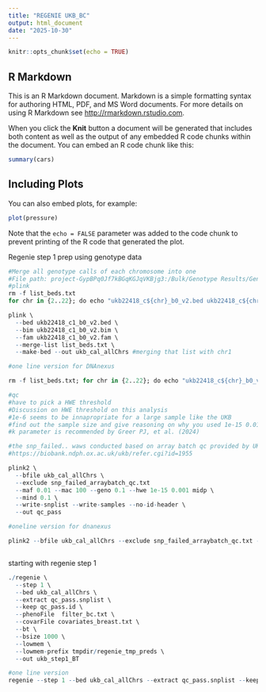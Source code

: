 ```yaml
---
title: "REGENIE UKB_BC"
output: html_document
date: "2025-10-30"
---
```


```r
knitr::opts_chunk$set(echo = TRUE)
```

## R Markdown

This is an R Markdown document. Markdown is a simple formatting syntax for authoring HTML, PDF, and MS Word documents. For more details on using R Markdown see <http://rmarkdown.rstudio.com>.

When you click the **Knit** button a document will be generated that includes both content as well as the output of any embedded R code chunks within the document. You can embed an R code chunk like this:

```r
summary(cars)
```

## Including Plots

You can also embed plots, for example:

```r
plot(pressure)
```

Note that the `echo = FALSE` parameter was added to the code chunk to prevent printing of the R code that generated the plot.


Regenie step 1 prep using genotype data
```r
#Merge all genotype calls of each chromosome into one
#File path: project-GypBPq0Jf7kBGqKGJqVKBjg3:/Bulk/Genotype Results/Genotype calls/
#plink
rm -f list_beds.txt
for chr in {2..22}; do echo "ukb22418_c${chr}_b0_v2.bed ukb22418_c${chr}_b0_v2.bim ukb22418_c${chr}_b0_v2.fam" >> list_beds.txt; done #creating a list with only chr2-22

plink \
  --bed ukb22418_c1_b0_v2.bed \
  --bim ukb22418_c1_b0_v2.bim \
  --fam ukb22418_c1_b0_v2.fam \
  --merge-list list_beds.txt \
  --make-bed --out ukb_cal_allChrs #merging that list with chr1

#one line version for DNAnexus

rm -f list_beds.txt; for chr in {2..22}; do echo "ukb22418_c${chr}_b0_v2.bed ukb22418_c${chr}_b0_v2.bim ukb22418_c${chr}_b0_v2.fam" >> list_beds.txt; done; plink --bed ukb22418_c1_b0_v2.bed --bim ukb22418_c1_b0_v2.bim --fam ukb22418_c1_b0_v2.fam --merge-list list_beds.txt --make-bed --out ukb_cal_allChrs

#qc 
#have to pick a HWE threshold
#Discussion on HWE threshold on this analysis
#1e-6 seems to be innapropriate for a large sample like the UKB 
#find out the sample size and give reasoning on why you used 1e-15 0.01
#k parameter is recommended by Greer PJ, et al. (2024)

#the snp_failed.. waws conducted based on array batch qc provided by UKB
#https://biobank.ndph.ox.ac.uk/ukb/refer.cgi?id=1955

plink2 \
  --bfile ukb_cal_allChrs \
  --exclude snp_failed_arraybatch_qc.txt
  --maf 0.01 --mac 100 --geno 0.1 --hwe 1e-15 0.001 midp \
  --mind 0.1 \
  --write-snplist --write-samples --no-id-header \
  --out qc_pass

#oneline version for dnanexus

plink2 --bfile ukb_cal_allChrs --exclude snp_failed_arraybatch_qc.txt --maf 0.01 --mac 100 --geno 0.1 --hwe 1e-15 0.001 midp --mind 0.1 --write-snplist --write-samples --no-id-header --out qc_pass



```


starting with regenie step 1
```r
./regenie \
  --step 1 \
  --bed ukb_cal_allChrs \
  --extract qc_pass.snplist \
  --keep qc_pass.id \
  --phenoFile  filter_bc.txt \
  --covarFile covariates_breast.txt \
  --bt \
  --bsize 1000 \
  --lowmem \
  --lowmem-prefix tmpdir/regenie_tmp_preds \
  --out ukb_step1_BT

#one line version 
regenie --step 1 --bed ukb_cal_allChrs --extract qc_pass.snplist --keep qc_pass.id --phenoFile filter_bc.txt --covarFile covariates_breast.txt --bt --bsize 1000 --lowmem --lowmem-prefix tmpdir/regenie_tmp_preds --out ukb_step1_BT

```


